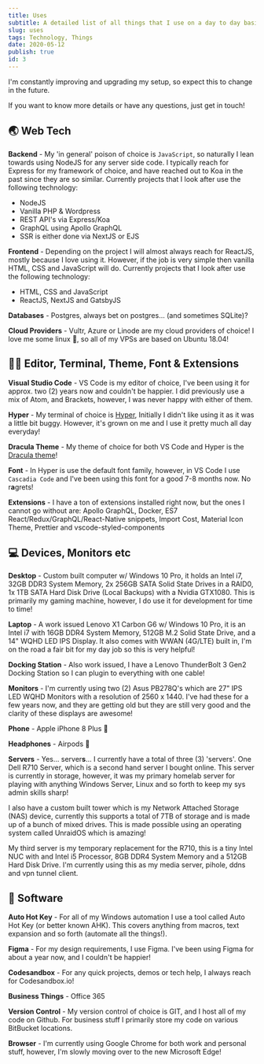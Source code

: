 ```yaml
---
title: Uses
subtitle: A detailed list of all things that I use on a day to day basis, this covers any web tech, editors, terminals, fonts, extensions, computers, laptops, monitors, servers and so forth! I recently checked out a website called <a href="https://uses.tech">uses.tech</a> and created this list to participate!
slug: uses
tags: Technology, Things
date: 2020-05-12
publish: true
id: 3
---
```


I'm constantly improving and upgrading my setup, so expect this to change in the future.

If you want to know more details or have any questions, just get in touch!

## 🌏 Web Tech

**Backend** - My 'in general' poison of choice is `JavaScript`, so naturally I lean towards using NodeJS for any server side code. I typically reach for Express for my framework of choice, and have reached out to Koa in the past since they are so similar. Currently projects that I look after use the following technology:

- NodeJS
- Vanilla PHP & Wordpress
- REST API's via Express/Koa
- GraphQL using Apollo GraphQL
- SSR is either done via NextJS or EJS

**Frontend** - Depending on the project I will almost always reach for ReactJS, mostly because I love using it. However, if the job is very simple then vanilla HTML, CSS and JavaScript will do. Currently projects that I look after use the following technology:

- HTML, CSS and JavaScript
- ReactJS, NextJS and GatsbyJS

**Databases** - Postgres, always bet on postgres... (and sometimes SQLite)?

**Cloud Providers** - Vultr, Azure or Linode are my cloud providers of choice! I love me some linux 🐧, so all of my VPSs are based on Ubuntu 18.04!

## 👩‍💻 Editor, Terminal, Theme, Font & Extensions

**Visual Studio Code** - VS Code is my editor of choice, I've been using it for approx. two (2) years now and couldn't be happier. I did previously use a mix of Atom, and Brackets, however, I was never happy with either of them.

**Hyper** - My terminal of choice is <a href="https://hyper.is/">Hyper</a>, Initially I didn't like using it as it was a little bit buggy. However, it's grown on me and I use it pretty much all day everyday!

**Dracula Theme** - My theme of choice for both VS Code and Hyper is the <a href="https://draculatheme.com/">Dracula theme</a>!

**Font** - In Hyper is use the default font family, however, in VS Code I use `Cascadia Code` and I've been using this font for a good 7-8 months now. No r**a**grets!

**Extensions** - I have a ton of extensions installed right now, but the ones I cannot go without are: Apollo GraphQL, Docker, ES7 React/Redux/GraphQL/React-Native snippets, Import Cost, Material Icon Theme, Prettier and vscode-styled-components

## 💻 Devices, Monitors etc

**Desktop** - Custom built computer w/ Windows 10 Pro, it holds an Intel i7, 32GB DDR3 System Memory, 2x 256GB SATA Solid State Drives in a RAID0, 1x 1TB SATA Hard Disk Drive (Local Backups) with a Nvidia GTX1080. This is primarily my gaming machine, however, I do use it for development for time to time!

**Laptop** - A work issued Lenovo X1 Carbon G6 w/ Windows 10 Pro, it is an Intel i7 with 16GB DDR4 System Memory, 512GB M.2 Solid State Drive, and a 14" WQHD LED IPS Display. It also comes with WWAN (4G/LTE) built in, I'm on the road a fair bit for my day job so this is very helpful!

**Docking Station** - Also work issued, I have a Lenovo ThunderBolt 3 Gen2 Docking Station so I can plugin to everything with one cable!

**Monitors** - I'm currently using two (2) Asus PB278Q's which are 27" IPS LED WQHD Monitors with a resolution of 2560 x 1440. I've had these for a few years now, and they are getting old but they are still very good and the clarity of these displays are awesome!

**Phone** - Apple iPhone 8 Plus 📱

**Headphones** - Airpods 🤣

**Servers** - Yes... server**s**... I currently have a total of three (3) 'servers'. One Dell R710 Server, which is a second hand server I bought online. This server is currently in storage, however, it was my primary homelab server for playing with anything Windows Server, Linux and so forth to keep my sys admin skills sharp!

I also have a custom built tower which is my Network Attached Storage (NAS) device, currently this supports a total of 7TB of storage and is made up of a bunch of mixed drives. This is made possible using an operating system called UnraidOS which is amazing!

My third server is my temporary replacement for the R710, this is a tiny Intel NUC with and Intel i5 Processor, 8GB DDR4 System Memory and a 512GB Hard Disk Drive. I'm currently using this as my media server, pihole, ddns and vpn tunnel client.

## 🍦 Software

**Auto Hot Key** - For all of my Windows automation I use a tool called Auto Hot Key (or better known AHK). This covers anything from macros, text expansion and so forth (automate all the things!).

**Figma** - For my design requirements, I use Figma. I've been using Figma for about a year now, and I couldn't be happier!

**Codesandbox** - For any quick projects, demos or tech help, I always reach for Codesandbox.io!

**Business Things** - Office 365

**Version Control** - My version control of choice is GIT, and I host all of my code on Github. For business stuff I primarily store my code on various BitBucket locations.

**Browser** - I'm currently using Google Chrome for both work and personal stuff, however, I'm slowly moving over to the new Microsoft Edge!

